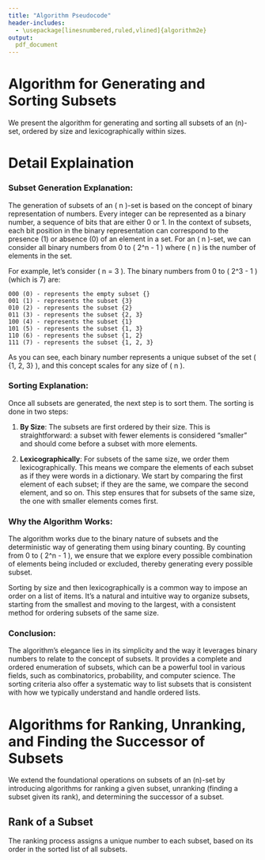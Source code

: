 ```yaml
---
title: "Algorithm Pseudocode"
header-includes:
  - \usepackage[linesnumbered,ruled,vlined]{algorithm2e}
output: 
  pdf_document
---
```


# Algorithm for Generating and Sorting Subsets

We present the algorithm for generating and sorting all subsets of an \(n\)-set, ordered by size and lexicographically within sizes.

```{=latex}
\begin{algorithm}[H]
\SetAlgoLined
\DontPrintSemicolon
\SetKwInput{KwData}{Input}
\SetKwInput{KwResult}{Output}
\SetKwFunction{FMain}{GenerateAndSortSubsets}
\SetKwFunction{FSub}{CompareSubsets}
\SetKwProg{Fn}{Function}{:}{end}
\KwData{An integer \(n\) representing the size of the set}
\KwResult{A list of all subsets of the \(n\)-set \(\{1, 2, \ldots, n\}\), sorted by size and lexicographically}

\Fn{\FMain{$n$}}{
  all\_subsets $\leftarrow$ empty list\;
  \For{$i \leftarrow 0$ \KwTo $2^n - 1$}{
    subset $\leftarrow$ empty set\;
    \For{$j \leftarrow 0$ \KwTo $n - 1$}{
      \If{$i \mathbin{\&} (1 \ll j) \neq 0$}{
        subset $\leftarrow$ subset $\cup$ \{$j + 1$\}\;
      }
    }
    all\_subsets.append(subset)\;
  }
  sort all\_subsets by \FSub\;
  \KwRet{all\_subsets}\;
}

\Fn{\FSub{subset\_a, subset\_b}}{
  size\_a $\leftarrow$ size(subset\_a)\;
  size\_b $\leftarrow$ size(subset\_b)\;
  \uIf{size\_a $\neq$ size\_b}{
    \KwRet{size\_a - size\_b}\;
  }\Else{
    \For{index $\leftarrow$ 0 \KwTo size\_a - 1}{
      \If{subset\_a[index] $\neq$ subset\_b[index]}{
        \KwRet{subset\_a[index] - subset\_b[index]}\;
      }
    }
    \KwRet{0}\;
  }
}

\caption{Algorithm for generating and sorting subsets of an \(n\)-set}
\end{algorithm}
```

# Detail Explaination

### Subset Generation Explanation:

The generation of subsets of an \( n \)-set is based on the concept of binary representation of numbers. Every integer can be represented as a binary number, a sequence of bits that are either 0 or 1. In the context of subsets, each bit position in the binary representation can correspond to the presence (1) or absence (0) of an element in a set. For an \( n \)-set, we can consider all binary numbers from 0 to \( 2^n - 1 \) where \( n \) is the number of elements in the set. 

For example, let's consider \( n = 3 \). The binary numbers from 0 to \( 2^3 - 1 \) (which is 7) are:

```
000 (0) - represents the empty subset {}
001 (1) - represents the subset {3}
010 (2) - represents the subset {2}
011 (3) - represents the subset {2, 3}
100 (4) - represents the subset {1}
101 (5) - represents the subset {1, 3}
110 (6) - represents the subset {1, 2}
111 (7) - represents the subset {1, 2, 3}
```

As you can see, each binary number represents a unique subset of the set \( \{1, 2, 3\} \), and this concept scales for any size of \( n \).

### Sorting Explanation:

Once all subsets are generated, the next step is to sort them. The sorting is done in two steps:

1. **By Size**: The subsets are first ordered by their size. This is straightforward: a subset with fewer elements is considered "smaller" and should come before a subset with more elements.

2. **Lexicographically**: For subsets of the same size, we order them lexicographically. This means we compare the elements of each subset as if they were words in a dictionary. We start by comparing the first element of each subset; if they are the same, we compare the second element, and so on. This step ensures that for subsets of the same size, the one with smaller elements comes first.

### Why the Algorithm Works:

The algorithm works due to the binary nature of subsets and the deterministic way of generating them using binary counting. By counting from 0 to \( 2^n - 1 \), we ensure that we explore every possible combination of elements being included or excluded, thereby generating every possible subset.

Sorting by size and then lexicographically is a common way to impose an order on a list of items. It's a natural and intuitive way to organize subsets, starting from the smallest and moving to the largest, with a consistent method for ordering subsets of the same size.

### Conclusion:

The algorithm's elegance lies in its simplicity and the way it leverages binary numbers to relate to the concept of subsets. It provides a complete and ordered enumeration of subsets, which can be a powerful tool in various fields, such as combinatorics, probability, and computer science. The sorting criteria also offer a systematic way to list subsets that is consistent with how we typically understand and handle ordered lists.

# Algorithms for Ranking, Unranking, and Finding the Successor of Subsets

We extend the foundational operations on subsets of an \(n\)-set by introducing algorithms for ranking a given subset, unranking (finding a subset given its rank), and determining the successor of a subset.

## Rank of a Subset

The ranking process assigns a unique number to each subset, based on its order in the sorted list of all subsets.

```{=latex}
\begin{algorithm}[H]
\SetAlgoLined
\DontPrintSemicolon
\SetKwInput{KwData}{Input}
\SetKwInput{KwResult}{Output}
\SetKwFunction{FRank}{RankSubset}
\SetKwProg{Fn}{Function}{:}{end}
\KwData{A subset \(S\) of the \(n\)-set \(\{1, 2, \ldots, n\}\), and the total list of subsets \(L\)}
\KwResult{The rank of subset \(S\) within \(L\)}
\Fn{\FRank{$S$, $L$}}{
  rank $\leftarrow$ position of \(S\) in \(L\)\;
  \KwRet{rank}\;
}
\caption{Algorithm for determining the rank of a subset}
\end{algorithm}
```

```{=latex}
\begin{algorithm}[H]
\SetAlgoLined
\DontPrintSemicolon
\SetKwInput{KwData}{Input}
\SetKwInput{KwResult}{Output}
\SetKwFunction{FUnrank}{UnrankSubset}
\SetKwProg{Fn}{Function}{:}{end}
\KwData{A rank \(r\) and the total list of subsets \(L\)}
\KwResult{The subset \(S\) corresponding to rank \(r\) in \(L\)}
\Fn{\FUnrank{$r$, $L$}}{
  subset $\leftarrow$ \(L[r]\)\;
  \KwRet{subset}\;
}
\caption{Algorithm for unranking (finding a subset from its rank)}
\end{algorithm}
```

```{=latex}
\begin{algorithm}[H]
\SetAlgoLined
\DontPrintSemicolon
\SetKwInput{KwData}{Input}
\SetKwInput{KwResult}{Output}
\SetKwFunction{FSuccessor}{FindSuccessor}
\SetKwProg{Fn}{Function}{:}{end}
\KwData{A subset \(S\) and the total list of subsets \(L\)}
\KwResult{The immediate successor of \(S\) in \(L\), if it exists}
\Fn{\FSuccessor{$S$, $L$}}{
  rank $\leftarrow$ \FRank{$S$, $L$}\;
  \uIf{rank < size of \(L\) - 1}{
    successor $\leftarrow$ \(L[\text{rank} + 1]\)\;
    \KwRet{successor}\;
  }\Else{
    \KwRet{"No successor exists"}\;
  }
}
\caption{Algorithm for finding the successor of a subset}
\end{algorithm}
```